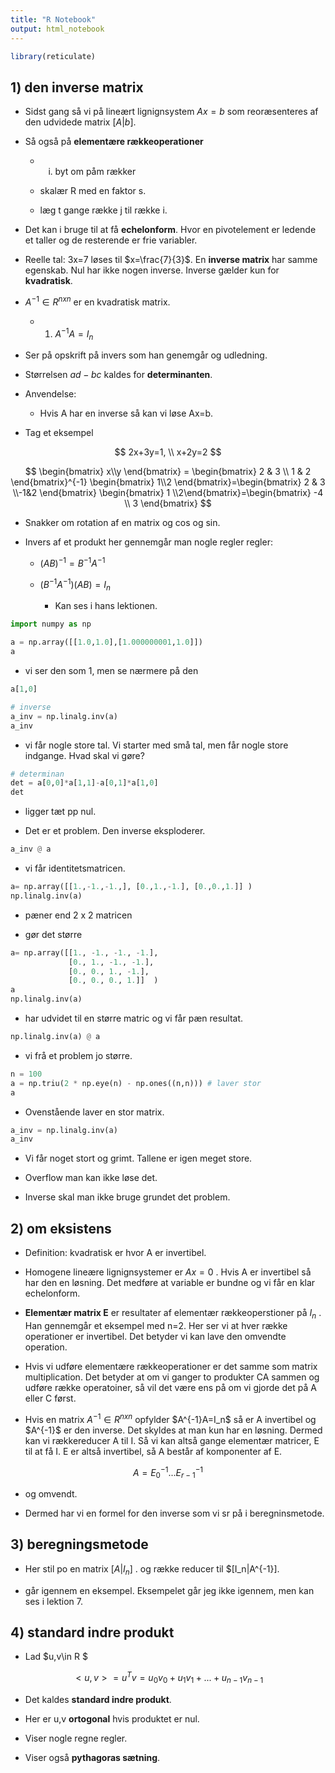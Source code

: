 ```yaml
---
title: "R Notebook"
output: html_notebook
---
```


```r
library(reticulate)
```

## 1) den inverse matrix

-   Sidst gang så vi på lineært lignignsystem $Ax=b$ som reoræsenteres af den udvidede matrix $[A|b]$.

-   Så også på **elementære rækkeoperationer**

    -   i) byt om påm rækker

    -   skalær R med en faktor s.

    -   læg t gange række j til række i.

-   Det kan i bruge til at få **echelonform**. Hvor en pivotelement er ledende et taller og de resterende er frie variabler.

-   Reelle tal: 3x=7 løses til $x=\frac{7}{3}$. En **inverse matrix** har samme egenskab. Nul har ikke nogen inverse. Inverse gælder kun for **kvadratisk**.

-   $A^{-1}\in R^{n x n}$ er en kvadratisk matrix.

    -   1) $A^{-1}A=I_n$

-   Ser på opskrift på invers som han genemgår og udledning.

-   Størrelsen $ad-bc$ kaldes for **determinanten**.

-   Anvendelse:

    -   Hvis A har en inverse så kan vi løse Ax=b.

-   Tag et eksempel

$$
2x+3y=1, \\
x+2y=2
$$

$$
\begin{bmatrix}
x\\y
\end{bmatrix}
= \begin{bmatrix} 2 & 3 \\ 1 & 2 \end{bmatrix}^{-1} \begin{bmatrix} 1\\2 \end{bmatrix}=\begin{bmatrix} 2 & 3 \\-1&2 \end{bmatrix} \begin{bmatrix}  1 \\2\end{bmatrix}=\begin{bmatrix} -4 \\ 3 \end{bmatrix}
$$

-   Snakker om rotation af en matrix og cos og sin.

-   Invers af et produkt her gennemgår man nogle regler regler:

    -   $(AB)^{-1}=B^{-1}A^{-1}$

    -   $(B^{-1}A^{-1})(AB)=I_n$

        -   Kan ses i hans lektionen.

```python
import numpy as np
```

```python
a = np.array([[1.0,1.0],[1.000000001,1.0]])
a
```

-   vi ser den som 1, men se nærmere på den

```python
a[1,0]
```

```python
# inverse
a_inv = np.linalg.inv(a)
a_inv
```

-   vi får nogle store tal. Vi starter med små tal, men får nogle store indgange. Hvad skal vi gøre?

```python
# determinan
det = a[0,0]*a[1,1]-a[0,1]*a[1,0]
det
```

-   ligger tæt pp nul.

-   Det er et problem. Den inverse eksploderer.

```python
a_inv @ a
```

-   vi får identitetsmatricen.

```python
a= np.array([[1.,-1.,-1.,], [0.,1.,-1.], [0.,0.,1.]] )
np.linalg.inv(a)
```

-   pæner end 2 x 2 matricen

-   gør det større

```python
a= np.array([[1., -1., -1., -1.],
             [0., 1., -1., -1.], 
             [0., 0., 1., -1.],
             [0., 0., 0., 1.]]  )
a
np.linalg.inv(a)
```

-   har udvidet til en større matric og vi får pæn resultat.

```python
np.linalg.inv(a) @ a
```

-   vi frå et problem jo større.

```python
n = 100
a = np.triu(2 * np.eye(n) - np.ones((n,n))) # laver stor
a 

```

-   Ovenstående laver en stor matrix.

```python
a_inv = np.linalg.inv(a)
a_inv
```

-   Vi får noget stort og grimt. Tallene er igen meget store.

-   Overflow man kan ikke løse det.

-   Inverse skal man ikke bruge grundet det problem.

## 2) om eksistens

-   Definition: kvadratisk er hvor A er invertibel.

-   Homogene lineære lignignsystemer er $Ax=0$ . Hvis A er invertibel så har den en løsning. Det medføre at variable er bundne og vi får en klar echelonform.

-   **Elementær matrix E** er resultater af elementær rækkeoperstioner på $I_n$ . Han gennemgår et eksempel med n=2. Her ser vi at hver række operationer er invertibel. Det betyder vi kan lave den omvendte operation.

-   Hvis vi udføre elementære rækkeoperationer er det samme som matrix multiplication. Det betyder at om vi ganger to produkter CA sammen og udføre række operatoiner, så vil det være ens på om vi gjorde det på A eller C først.

-   Hvis en matrix $A^{-1}\in R^{nxn}$ opfylder \$A\^{-1}A=I_n\$ så er A invertibel og \$A\^{-1}\$ er den inverse. Det skyldes at man kun har en løsning. Dermed kan vi rækkereducer A til I. Så vi kan altså gange elementær matricer, E til at få I. E er altså invertibel, så A består af komponenter af E.

$$
A=E^{-1}_0...E^{-1}_{r-1}
$$

-   og omvendt.

-   Dermed har vi en formel for den inverse som vi sr på i beregninsmetode.

## 3) beregningsmetode

-   Her stil po en matrix $[A|I_n]$ . og række reducer til \$[I_n\|A\^{-1}].

-   går igennem en eksempel. Eksempelet går jeg ikke igennem, men kan ses i lektion 7.

## 4) standard indre produkt

-   Lad \$u,v\\in R \$

$$
<u,v> = u^Tv=u_0v_0+u_1v_1+...+u_{n-1}v_{n-1}
$$

-   Det kaldes **standard indre produkt**.

-   Her er u,v **ortogonal** hvis produktet er nul.

-   Viser nogle regne regler.

-   Viser også **pythagoras sætning**.
